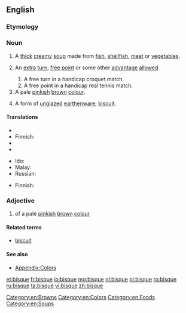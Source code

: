 ==English==
{{wikipedia}}

===Etymology===
{{borrowing|fr|bisque}}

===Noun===
{{en-noun|~}}

# A [[thick]] [[creamy]] [[soup]] made from [[fish]], [[shellfish]], [[meat]] or [[vegetable]]s.
# {{context|sports|lang=en}} An [[extra]] [[turn]], [[free]] [[point]] or some other [[advantage]] [[allowed]].
## A free turn in a handicap croquet match.
## A free point in a handicap real tennis match.
# A pale [[pink]]ish [[brown]] [[colour]].
#: {{color panel|FFE4C4}}
#  A form of [[unglazed]] [[earthenware]]; [[biscuit]].

====Translations====
{{trans-top|thick creamy soup}}
* {{trreq|ca}}
* Finnish: {{t|fi|bisque}}
* {{trreq|fr}}
* {{trreq|de}}
{{trans-mid}}
* Ido: {{t+|io|bisko}}
* Malay: {{t|ms|biska}}
* Russian: {{t+|ru|густой}} {{t+|ru|суп|m}}
{{trans-bottom}}

{{trans-top|form of unglazed earthenware}}
* Finnish: {{t|fi|bisque}}
{{trans-mid}}
{{trans-bottom}}

===Adjective===
{{en-adj|-}}

# of a pale [[pink]]ish [[brown]] [[colour]]

====Related terms====
* [[biscuit]]

====See also====
* [[Appendix:Colors]]

[[Category:en:Browns]]
[[Category:en:Colors]]
[[Category:en:Foods]]
[[Category:en:Soups]]

[[et:bisque]]
[[fr:bisque]]
[[io:bisque]]
[[mg:bisque]]
[[nl:bisque]]
[[pl:bisque]]
[[ro:bisque]]
[[ru:bisque]]
[[ta:bisque]]
[[vi:bisque]]
[[zh:bisque]]